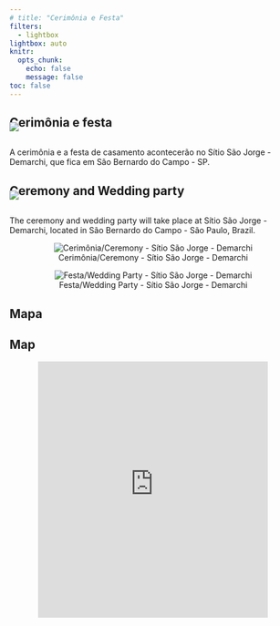 ```yaml
---
# title: "Cerimônia e Festa"
filters:
  - lightbox
lightbox: auto
knitr:
  opts_chunk: 
    echo: false
    message: false
toc: false
---
```


::: {.content-visible when-profile="portugues"}
# Cerimônia e festa

![](images/floral.jpg){fig-align="center" style="margin-top: -30px;"}

A cerimônia e a festa de casamento acontecerão no Sítio São Jorge - Demarchi, que fica em São Bernardo do Campo - SP.
:::

::: {.content-visible when-profile="english"}
# Ceremony and Wedding party

![](images/floral.jpg){fig-align="center" style="margin-top: -30px;"}

The ceremony and wedding party will take place at Sítio São Jorge - Demarchi, located in São Bernardo do Campo - São Paulo, Brazil.
:::

<center>

::: {layout="[[1,1]]"}
![Cerimônia/Ceremony - Sítio São Jorge - Demarchi](images/demarchi.jpeg){group="espaco"}

![Festa/Wedding Party - Sítio São Jorge - Demarchi](images/demarchi2.jpeg){group="espaco"}
:::

</center>



::: {.content-visible when-profile="portugues"}
## Mapa
:::

::: {.content-visible when-profile="english"}
## Map
:::

<center>

<iframe src="https://www.google.com/maps/embed?pb=!1m18!1m12!1m3!1d3652.1320010327113!2d-46.55851888255615!3d-23.7426718!2m3!1f0!2f0!3f0!3m2!1i1024!2i768!4f13.1!3m3!1m2!1s0x94ce41f095751b05%3A0x717e6ca7adcda395!2sS%C3%ADtio%20S%C3%A3o%20Jorge%20-%20Demarchi!5e0!3m2!1sen!2sbr!4v1678569938337!5m2!1sen!2sbr" width="80%" height="450" style="border:0;" allowfullscreen loading="lazy" referrerpolicy="no-referrer-when-downgrade">

</iframe>

<center>

